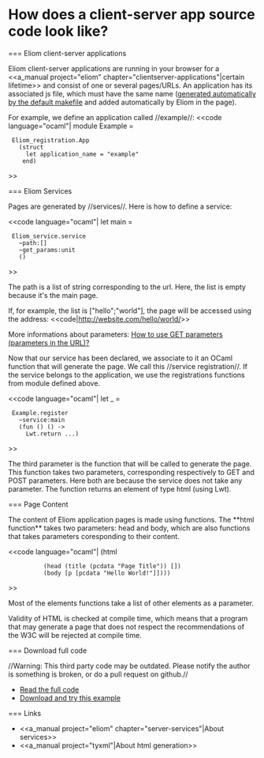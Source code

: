 =How does a client-server app source code look like?=

=== Eliom client-server applications

Eliom client-server applications are running in your browser for a <<a_manual project="eliom" chapter="clientserver-applications"|certain lifetime>> and consist of one or several pages/URLs.
An application has its associated js file, which must have the same name ([[site:manual/how-to-compile-my-ocsigen-pages|generated automatically by the default makefile]] and added automatically by Eliom in the page).

For example, we define an application called //example//:
<<code language="ocaml"|
module Example =
  Eliom_registration.App
    (struct
      let application_name = "example"
     end)
>>

=== Eliom Services

Pages are generated by //services//. Here is how to define a service:

<<code language="ocaml"|
let main =
  Eliom_service.service
    ~path:[]
    ~get_params:unit
    ()
>>

The path is a list of string corresponding to the url. Here, the list is empty because it's the main page.

If, for example, the list is ["hello";"world"], the page will be accessed using the address:
<<code|http://website.com/hello/world/>>

More informations about parameters: [[wiki:manual/how-to-use-get-parameters-or-parameters-in-the-url|How to use GET parameters (parameters in the URL)?]]

Now that our service has been declared, we associate to it an OCaml function that will generate the page. We call this //service registration//. If the service belongs to the application, we use the registrations functions from module {{{Example}}} defined above.

<<code language="ocaml"|
let _ =
  Example.register
    ~service:main
    (fun () () ->
      Lwt.return ...)
>>

The third parameter is the function that will be called to generate the page.
This function takes two parameters, corresponding respectively to GET and POST parameters. Here both are {{{()}}} because the service does not take any parameter. The function returns an element of type html (using Lwt).


=== Page Content

The content of Eliom application pages is made using functions.
The **html function** takes two parameters:
head and body, which are also functions that takes parameters coresponding to their content.

<<code language="ocaml"|
(html
           (head (title (pcdata "Page Title")) [])
           (body [p [pcdata "Hello World!"]])))
>>

Most of the elements functions take a list of other elements as a parameter.

{{http://public.db0.fr/dev/ocsigen/html.png|ast}}

Validity of HTML is checked at compile time, which means that a program
that may generate a page that does not respect the recommendations of the
W3C will be rejected at compile time.

=== Download full code

//Warning: This third party code may be outdated. Please notify the author is something is broken, or do a pull request on github.//

* [[https://github.com/db0company/Ocsigen-Quick-Howto/blob/master/page/example.eliom|Read the full code]]
* [[https://github.com/db0company/Ocsigen-Quick-Howto|Download and try this example]]


=== Links

* <<a_manual project="eliom" chapter="server-services"|About services>>
* <<a_manual project="tyxml"|About html generation>>
